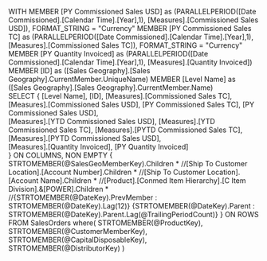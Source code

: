 ﻿WITH
MEMBER
	[PY Commissioned Sales USD] as
		(PARALLELPERIOD([Date Commissioned].[Calendar Time].[Year],1), [Measures].[Commissioned Sales USD]), FORMAT_STRING = "Currency"
MEMBER
	[PY Commissioned Sales TC] as
		(PARALLELPERIOD([Date Commissioned].[Calendar Time].[Year],1), [Measures].[Commissioned Sales TC]), FORMAT_STRING = "Currency"		
MEMBER 
	[PY Quantity Invoiced] as
		(PARALLELPERIOD([Date Commissioned].[Calendar Time].[Year],1), [Measures].[Quantity Invoiced])
MEMBER [ID] as
	([Sales Geography].[Sales Geography].CurrentMember.UniqueName)
MEMBER [Level Name] as
	([Sales Geography].[Sales Geography].CurrentMember.Name)	
SELECT
{
	[Level Name],
	[ID],
	[Measures].[Commissioned Sales TC],
	[Measures].[Commissioned Sales USD],
	[PY Commissioned Sales TC],
	[PY Commissioned Sales USD],		
	[Measures].[YTD Commissioned Sales USD],
	[Measures].[YTD Commissioned Sales TC],
	[Measures].[PYTD Commissioned Sales TC],
	[Measures].[PYTD Commissioned Sales USD],		
	[Measures].[Quantity Invoiced],
	[PY Quantity Invoiced]	
} ON COLUMNS,
NON EMPTY
{
	STRTOMEMBER(@SalesGeoMemberKey).Children *
	//[Ship To Customer Location].[Account Number].Children *
	//[Ship To Customer Location].[Account Name].Children *
	//[Product].[Conmed Item Hierarchy].[C Item Division].&[POWER].Children *	
	//{STRTOMEMBER(@DateKey).PrevMember : STRTOMEMBER(@DateKey).Lag(12)}
	{STRTOMEMBER(@DateKey).Parent : STRTOMEMBER(@DateKey).Parent.Lag(@TrailingPeriodCount)}
} ON ROWS
FROM SalesOrders
where(
	STRTOMEMBER(@ProductKey),
	STRTOMEMBER(@CustomerMemberKey),
	STRTOMEMBER(@CapitalDisposableKey),
	STRTOMEMBER(@DistributorKey)
)